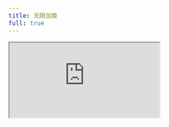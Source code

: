 ```yaml
---
title: 无限加载
full: true
---
```


<iframe
  src="https://codesandbox.io/embed/swr-infinite-z6r0r?file=/src/App.js?fontsize=14&theme=dark&autoresize=1"
  style={{
    width: '100%',
    height: '100%',
    border: 0,
    overflow: 'hidden',
    background: 'rgb(21, 21, 21)'
  }}
  title="SWR - Infinite Loading"
  allow="accelerometer; ambient-light-sensor; camera; encrypted-media; geolocation; gyroscope; hid; microphone; midi; payment; usb; vr; xr-spatial-tracking"
  sandbox="allow-autoplay allow-forms allow-modals allow-popups allow-presentation allow-same-origin allow-scripts"
/>
